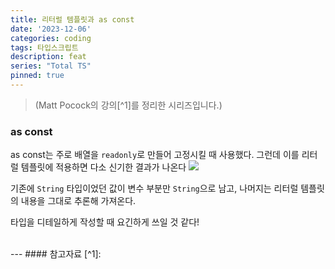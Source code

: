 ```yaml
---
title: 리터럴 템플릿과 as const
date: '2023-12-06'
categories: coding
tags: 타입스크립트
description: feat
series: "Total TS"
pinned: true
---
```

<HeadingNavigator />

> <figcaption>(Matt Pocock의 강의[^1]를 정리한 시리즈입니다.)</figcaption>

### as const

as const는 주로 배열을 `readonly`로 만들어 고정시킬 때 사용했다. 그런데 이를 리터럴 템플릿에 적용하면 다소 신기한 결과가 나온다
<Img src='/images/2023/typescript/literal as const.png' />

기존에 `String` 타입이었던 값이 변수 부분만 `String`으로 남고, 나머지는 리터럴 템플릿의 내용을 그대로 추론해 가져온다. 

타입을 디테일하게 작성할 때 요긴하게 쓰일 것 같다!

<br/>
---
#### 참고자료
[^1]: <Lnk text='Total typescript' href='https://www.youtube.com/@mattpocockuk' />